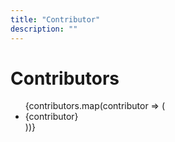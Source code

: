 ```yaml
---
title: "Contributor"
description: ""
---
```

# Contributors

<ul>
    {contributors.map(contributor => (
    <li key={contributor}>
        <Link
        href={`/contributor/${contributor}`}
        className="text-lg"
        >
        {contributor}
        </Link>
    </li>
    ))}
</ul>